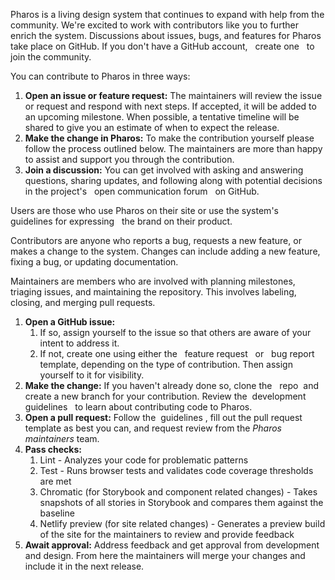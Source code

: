 
<PageSection title="Contribution Guidelines for developers" isHeader></PageSection>

<PageSection title="Importance">
  <p>
    Pharos is a living design system that continues to expand with help from the community. We're
    excited to work with contributors like you to further enrich the system. Discussions about
    issues, bugs, and features for Pharos take place on GitHub. If you don't have a GitHub account,
    &nbsp;
    <PharosLink href="https://github.com/signup?ref_cta=Sign+up&ref_loc=header+logged+out&ref_page=%2F&source=header-home">
      create one
    </PharosLink>&nbsp; to join the community.
  </p>
  <p>You can contribute to Pharos in three ways:</p>
  <ol>
    <li>
      <strong>Open an issue or feature request:</strong> The maintainers will review the issue or
      request and respond with next steps. If accepted, it will be added to an upcoming milestone.
      When possible, a tentative timeline will be shared to give you an estimate of when to expect
      the release.
    </li>
    <li>
      <strong>Make the change in Pharos:</strong> To make the contribution yourself please follow
      the process outlined below. The maintainers are more than happy to assist and support you
      through the contribution.
    </li>
    <li>
      <strong>Join a discussion:</strong> You can get involved with asking and answering questions,
      sharing updates, and following along with potential decisions in the project's &nbsp;
      <PharosLink href="https://github.com/ithaka/pharos/discussions">
        open communication forum
      </PharosLink>&nbsp; on GitHub.
    </li>
  </ol>
</PageSection>

<PageSection title="The community">
  <PageSection title="Users" subSectionLevel={1}>
    <p>
      Users are those who use Pharos on their site or use the system's &nbsp;
      <PharosLink href="https://pharos.jstor.org/brand-expressions/logos">
        guidelines for expressing
      </PharosLink>&nbsp; the brand on their product.
    </p>
  </PageSection>
  <PageSection title="Contributors" subSectionLevel={1}>
    <p>
      Contributors are anyone who reports a bug, requests a new feature, or makes a change to the
      system. Changes can include adding a new feature, fixing a bug, or updating documentation.
    </p>
  </PageSection>
  <PageSection title="Maintainers" subSectionLevel={1}>
    <p>
      Maintainers are members who are involved with planning milestones, triaging issues, and
      maintaining the repository. This involves labeling, closing, and merging pull requests.
    </p>
  </PageSection>
</PageSection>

<PageSection title="The process">
  <ol>
    <li>
      <strong>Open a GitHub issue:</strong>
      <ol>
        <li>
          If so, assign yourself to the issue so that others are aware of your intent to address it.
        </li>
        <li>
          If not, create one using either the &nbsp;
          <PharosLink href="https://github.com/ithaka/pharos/issues/new?assignees=&labels=feature+request&template=feature_request.md">
            feature request
          </PharosLink>&nbsp; or &nbsp;
          <PharosLink href="https://github.com/ithaka/pharos/issues/new?assignees=&labels=bug&template=bug_report.md">
            bug report
          </PharosLink>
          &nbsp; template, depending on the type of contribution. Then assign yourself to it for visibility.
        </li>
      </ol>
    </li>
    <li>
      <strong>Make the change:</strong>
      If you haven't already done so, clone the &nbsp;
      <PharosLink href="https://github.com/ithaka/pharos">repo</PharosLink>&nbsp; and create a new
      branch for your contribution. Review the&nbsp;
      <PharosLink href="https://github.com/ithaka/pharos/blob/develop/docs/README.md">
        development guidelines
      </PharosLink>&nbsp; to learn about contributing code to Pharos.
    </li>
    <li>
      <strong>Open a pull request:</strong>
      Follow the&nbsp;
      <PharosLink href="https://github.com/ithaka/pharos/blob/develop/docs/development/conventions/pull-requests.md">
        guidelines
      </PharosLink>
      , fill out the pull request template as best you can, and request review from the <i>
        Pharos maintainers
      </i> team.
    </li>
    <li>
      <strong>Pass checks:</strong>
      <ol>
        <li>Lint - Analyzes your code for problematic patterns</li>
        <li>Test - Runs browser tests and validates code coverage thresholds are met</li>
        <li>
          Chromatic (for Storybook and component related changes) - Takes snapshots of all stories
          in Storybook and compares them against the baseline
        </li>
        <li>
          Netlify preview (for site related changes) - Generates a preview build of the site for the
          maintainers to review and provide feedback
        </li>
      </ol>
    </li>
    <li>
      <strong>Await approval:</strong> Address feedback and get approval from development and
      design. From here the maintainers will merge your changes and include it in the next release.
    </li>
  </ol>
</PageSection>

